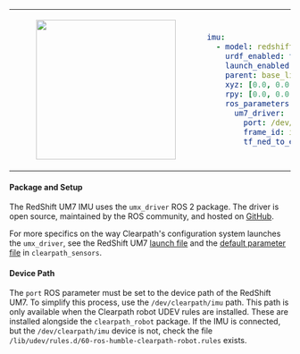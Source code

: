 <table>
<tr>
<td>
<center>
<figure>
    <img src={require("./img/redshift_um7.png").default} width="250" />
</figure>
</center>
</td>
<td>

```yaml
imu:
  - model: redshift_um7
    urdf_enabled: true
    launch_enabled: true
    parent: base_link
    xyz: [0.0, 0.0, 0.0]
    rpy: [0.0, 0.0, 0.0]
    ros_parameters:
      um7_driver:
        port: /dev/clearpath/imu
        frame_id: imu_0_link
        tf_ned_to_enu: true
```

</td>
</tr>
</table>

#### Package and Setup

The RedShift UM7 IMU uses the `umx_driver` ROS 2 package. The driver is open source, maintained by the ROS community, and hosted on [GitHub](https://github.com/ros-drivers/um7).

For more specifics on the way Clearpath's configuration system launches the `umx_driver`, see the RedShift UM7 [launch file](https://github.com/clearpathrobotics/clearpath_robot/blob/main/clearpath_sensors/launch/chrobotics_um6.launch.py) and the [default parameter file](https://github.com/clearpathrobotics/clearpath_robot/blob/main/clearpath_sensors/config/chrobotics_um6.yaml) in `clearpath_sensors`.

#### Device Path

The `port` ROS parameter must be set to the device path of the RedShift UM7. To simplify this process, use the `/dev/clearpath/imu` path. This path is only available when the Clearpath robot UDEV rules are installed. These are installed alongside the `clearpath_robot` package. If the IMU is connected, but the `/dev/clearpath/imu` device is not, check the file `/lib/udev/rules.d/60-ros-humble-clearpath-robot.rules` exists.
